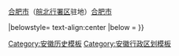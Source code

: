{{Navbox
|name = 安徽省历史省会
|title = [[安徽省]]历史[[首府|省会]]|安徽省历史省会
|titlestyle =
|image =
|style = text-align:left;
|groupstyle = width:7em;text-align:center;
|state = {{{state<includeonly>|collapsed</includeonly>}}}
|above = 列举正式省级行政单位之行政中心及中华民国时期省政府的临时居所
|group1 = {{Flagicon|QING}}[[清代]]
|list1 = [[安庆府]]{{to}}[[庐州府]]{{to}}[[安庆府]]

|group2 ={{Flagicon|ROC}}[[中华民国]]
|list2 =[[安庆市|安庆]]{{to}}[[蚌埠市|蚌埠]]{{to}}[[安庆市|安庆]]{{to}}[[蚌埠市|蚌埠]]{{to}}[[芜湖市|芜湖]]{{to}}[[安庆市|安庆]]{{to}}[[蚌埠]]{{to}}[[安庆]]{{to}}[[六安]]{{to}}[[蚌埠]]{{to}}[[金寨县|立煌]]{{to}}[[合肥]]{{to}}[[安庆]]

|group3 = {{Flagicon|PRC}}[[中华人民共和国]]
|list3 = [[屯溪]]{{to}}[[芜湖市]]（[[皖南行署区]]驻地）{{!w}}[[合肥市]]（[[皖北行署区]]驻地）{{to}}[[合肥市]]


|belowstyle= text-align:center
|below = 
}}<noinclude>
[[Category:安徽历史模板]]
[[Category:安徽行政区划模板]]
</noinclude>